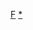 <noinclude>
{{noteTA |G1=FullmetalAlchemist}}
</noinclude>{{Navbox
| name = 鋼之鍊金術師
| title = 《[[鋼之鍊金術師]]》（作者：[[荒川弘]]）
| bodyclass = hlist
| state = uncollapsed
| style = clear:both; text-align:left;
| groupstyle = width:8%;
| group1 = 漫畫
| list1 = [[鋼之鍊金術師]]
| group2 = 動畫
| list2 =
  {{Navbox|child
  | groupstyle = clear:both; text-align:center;
  | group1 = <div style="text-align: center;">第1作</div>
  | list1  =
* [[鋼之鍊金術師 (動畫)|鋼之鍊金術師]]
* [[劇場版 鋼之鍊金術師 森巴拉的征服者|森巴拉的征服者]]
  | group2 = <div style="text-align: center;">第2作</div>
  | list2  =
* [[鋼之鍊金術師 FULLMETAL ALCHEMIST]]
** [[鋼之鍊金術師 FULLMETAL ALCHEMIST動畫集數列表|集數列表]]
* [[鋼之鍊金術師 嘆息之丘的聖星|嘆息之丘的聖星]]
  }}
| group3 = 真人電影
| list3  = 
* [[鋼之鍊金術師 (2017年電影)|鋼之鍊金術師]]
* [[鋼之鍊金術師 完結篇|鋼之鍊金術師 完結篇 復仇者斯卡／最後的鍊成]]

| group4 = 角色
| list4  =
* [[鋼之鍊金術師角色列表]]
* [[愛德華·艾力克]]
* [[艾爾凡斯·艾力克]]
* [[雲尼·諾貝爾]]
* [[斯卡]]

| group5 = 設定用語
| list5  =
* [[鋼之鍊金術師設定列表]]
* [[鋼之鍊金術師用語列表]]
}}<noinclude>
{{DEFAULTSORT:Hagane no Renkinjutsushi}}
[[Category:日本動漫導航模板|F]]
[[Category:鋼之鍊金術師|*]]
</noinclude>